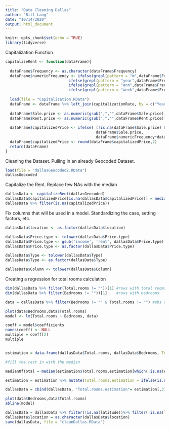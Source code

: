 ```yaml
---
title: "Data Cleaning Dallas"
author: "Bill Lang"
date: "10/14/2020"
output: html_document
---
```


```r
knitr::opts_chunk$set(echo = TRUE)
library(tidyverse)
```

Capitalization Function 

```r
capitalizeRent <- function(dataFrame){
  
  dataFrame$Frequency <- as.character(dataFrame$Frequency)
  dataFrame$numericFrequency <- ifelse(grepl(pattern = "m",dataFrame$Frequency), 12, 
                            ifelse(grepl(pattern = "year",dataFrame$Frequency), 1,
                            ifelse(grepl(pattern = "ann",dataFrame$Frequency), 1,
                            ifelse(grepl(pattern = "week",dataFrame$Frequency),52, 12))))
  
  load(file = "Capitalization.RData")
  dataFrame <- dataFrame %>% left_join(capitalizationRate, by = c("Year" = "year"))
  
  dataFrame$Sale.price <- as.numeric(gsub(",","",dataFrame$Sale.price))
  dataFrame$Rent.price <- as.numeric(gsub(",","",dataFrame$Rent.price))
  
  dataFrame$capitalizedPrice <- ifelse( (!is.na(dataFrame$Sale.price) & (dataFrame$Sale.price != "") ), 
                                        dataFrame$Sale.price, 
                                        dataFrame$numericFrequency*dataFrame$cap*dataFrame$Rent.price)
  dataFrame$capitalizedPrice <- round(dataFrame$capitalizedPrice,2)
  return(dataFrame)
}
```

Cleaning the Dataset. Pulling in an already Geocoded Dataset.

```r
load(file = "dallasGeocoded2.RData")
dallasGeocoded
```

Capitalize the Rent. Replace few NAs with the median

```r
dallasData <- capitalizeRent(dallasGeocoded)
dallasData$capitalizedPrice[is.na(dallasData$capitalizedPrice)] = median(dallasData$capitalizedPrice[!is.na(dallasData$capitalizedPrice)])
dallasData %>% filter(is.na(capitalizedPrice))
```

Fix columns that will be used in a model. Standardizing the case, setting factors, etc. 

```r
dallasData$location <- as.factor(dallasData$location)

dallasData$Price.type <- tolower(dallasData$Price.type)
dallasData$Price.type <- gsub('income', 'rent', dallasData$Price.type)
dallasData$Price.type <- as.factor(dallasData$Price.type)

dallasData$Type <- tolower(dallasData$Type)
dallasData$Type <- as.factor(dallasData$Type)

dallasData$Column <- tolower(dallasData$Column)
```


Creating a regression for total rooms calculation

```r

dim(dallasData %>% filter(Total.rooms != ""))[1] #rows with total rooms
dim(dallasData %>% filter(Bedrooms != ""))[1]    #rows with bedrooms

data = dallasData %>% filter(Bedrooms != "" & Total.rooms != "") #obs with both for model

plot(data$Bedrooms,data$Total.rooms)
model <- lm(Total.rooms ~ Bedrooms, data)

coeff = model$coefficients
names(coeff) <- NULL
multiple = coeff[2]
multiple 


estimation = data.frame(dallasData$Total.rooms, dallasData$Bedrooms, Total.rooms.estimation = NA) %>% mutate(Total.rooms.estimation = ifelse(!is.na(dallasData.Total.rooms), dallasData.Total.rooms,round(dallasData.Bedrooms*multiple))) 

#fill the rest in with the median

medianOfTotal = median(estimation$Total.rooms.estimation[which(!is.na(estimation$Total.rooms.estimation))])

estimation = estimation %>% mutate(Total.rooms.estimation = ifelse(is.na(Total.rooms.estimation), medianOfTotal,as.double(Total.rooms.estimation))) 

dallasData = cbind(dallasData, "Total.rooms.estimation"= estimation[,3])
```


```r
plot(data$Bedrooms,data$Total.rooms)
abline(model)
```


```r
dallasData = dallasData %>% filter(!is.na(latitude))%>% filter(!is.na(longitude))
dallasData$location = as.character(dallasData$location)
save(dallasData, file = "cleanDallas.RData")
```



